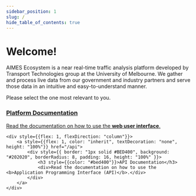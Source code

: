 ```yaml
---
sidebar_position: 1
slug: /
hide_table_of_contents: true
---
```


<div style={{ marginTop: 48 }}></div>

# Welcome!

AIMES Ecosystem is a near real-time traffic analysis platform developed by Transport Technologies group at the University of Melbourne.
We gather and process live data from our government and industry partners and serve those data in an intuitive and easy-to-understand manner.

Please select the one most relevant to you.

<div style={{display: "flex", flexDirection: "row", gap: 16, marginTop: 32, alignItems: "stretch"}}>
    <div style={{flex: 1, flexDirection: "column"}}>
        <a style={{flex: 1, color: "inherit", textDecoration: "none", height: "100%"}} href="/platform">
            <div style={{ border: "1px solid #BED400", background: "#202020", borderRadius: 8, padding: 16, height: "100%" }}>
                <h3 style={{color: "#bed400"}}>Platform Documentation</h3>
                <div>Read the documentation on how to use the <b>web user interface</b>.</div>
            </div>
        </a>
    </div>

    <div style={{flex: 1, flexDirection: "column"}}>
        <a style={{flex: 1, color: "inherit", textDecoration: "none", height: "100%"}} href="/api">
            <div style={{ border: "1px solid #BED400", background: "#202020", borderRadius: 8, padding: 16, height: "100%" }}>
                <h3 style={{color: "#bed400"}}>API Documentation</h3>
                <div>Read the documentation on how to use the <b>Application Programming Interface (API)</b>.</div>
            </div>
        </a>
    </div>

</div>

